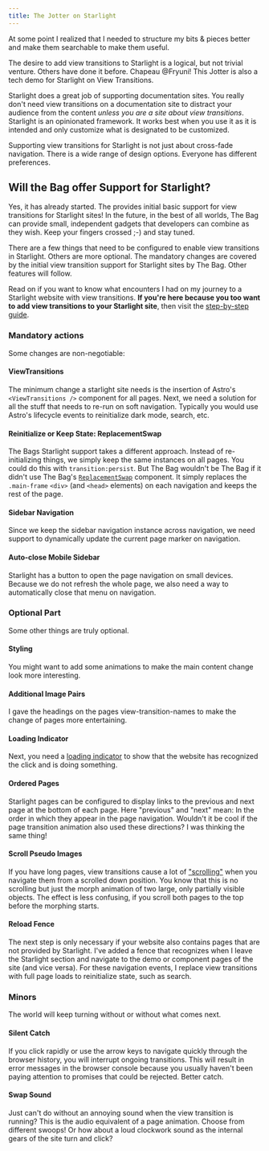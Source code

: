 ```yaml
---
title: The Jotter on Starlight
---
```



At some point I realized that I needed to structure my bits & pieces better and make them searchable to make them useful.

 The desire to add view transitions to Starlight is a logical, but not trivial venture. Others have done it before. Chapeau @Fryuni! This Jotter is also a tech demo for Starlight on View Transitions.


Starlight does a great job of supporting documentation sites. You really don't need view transitions on a documentation site to distract your audience from the content *unless you are a site about view transitions*. Starlight is an opinionated framework. It works best when you use it as it is intended and only customize what is designated to be customized.

Supporting view transitions for Starlight is not just about cross-fade navigation. There is a wide range of design options. Everyone has different preferences.

## Will the Bag offer Support for Starlight?

Yes, it has already started. The <BoT/> provides initial basic support for view transitions for  Starlight sites! In the future, in the best of all worlds, The Bag can provide small, independent gadgets that developers can combine as they wish. Keep your fingers crossed ;-) and stay tuned.

There are a few things that need to be configured to enable view transitions in Starlight. Others are more optional. The mandatory changes are covered by the initial view transition support for Starlight sites by The Bag. Other features will follow.

Read on if you want to know what encounters I had on my journey to a Starlight website with view transitions. **If you're here because you too want to add view transitions to your Starlight site**, then visit the [step-by-step guide](/jotter/starlight/guide/).

### Mandatory actions

Some changes are non-negotiable:

#### ViewTransitions
The minimum change a starlight site needs is the insertion of Astro's   `<ViewTransitions />` component for all pages. Next, we need a solution for all the stuff that needs to re-run on soft navigation. Typically you would use Astro's lifecycle events to reinitialize dark mode, search, etc.

#### Reinitialize or Keep State: ReplacementSwap
The Bags Starlight support takes a different approach. Instead of re-initializing things, we simply keep the same instances on all pages. You could do this with `transition:persist`. But The Bag wouldn't be The Bag if it didn't use The Bag's [`ReplacementSwap`](/library/ReplacementSwap/) component. It simply replaces the `.main-frame` `<div>` (and `<head>` elements) on each navigation and keeps the rest of the page.

#### Sidebar Navigation
Since we keep the sidebar navigation instance across navigation, we need support to dynamically update the current page marker on navigation.

#### Auto-close Mobile Sidebar
Starlight has a button to open the page navigation on small devices. Because we do not refresh the whole page, we also need a way to automatically close that menu on navigation.

### Optional Part

Some other things are truly optional.

#### Styling
You might want to add some animations to make the main content change look more interesting.

#### Additional Image Pairs
I gave the headings on the pages view-transition-names to make the change of pages more entertaining.

#### Loading Indicator
Next, you need a [loading indicator](/library/LoadingIndicator/) to show that the website has recognized the click and is doing something.

#### Ordered Pages
Starlight pages can be configured to display links to the previous and next page at the bottom of each page. Here "previous" and "next" mean: In the order in which they appear in the page navigation. Wouldn't it be cool if the page transition animation also used these directions? I was thinking the same thing!

#### Scroll Pseudo Images
If you have long pages, view transitions cause a lot of ["scrolling"](/jotter/api/#scroll) when you navigate them from a scrolled down position. You know that this is no scrolling but just the morph animation of two large, only partially visible objects. The effect is less confusing, if you scroll both pages to the top before the morphing starts.

#### Reload Fence
The next step is only necessary if your website also contains pages that are not provided by Starlight. I've added a fence that recognizes when I leave the Starlight section and navigate to the demo or component pages of the site (and vice versa).  For these navigation events, I replace view transitions with full page loads  to reinitialize state, such as search.


### Minors

The world will keep turning without or without what comes next.

#### Silent Catch
If you click rapidly or use the arrow keys to navigate quickly through the browser history, you will interrupt ongoing transitions. This will result in error messages in the browser console because you usually haven't been paying attention to promises that could be rejected. Better catch.

#### Swap Sound
Just can't do without an annoying sound when the view transition is running? This is the audio equivalent of a page animation. Choose from different swoops! Or how about a loud clockwork sound as the internal gears of the site turn and click?



